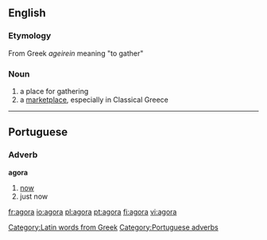 {{see|ágora|αγορά|אגורה}}

==English==
===Etymology===
From Greek ''ageirein'' meaning "to gather"
[[Category:Latin words from Greek]]
===Noun===

# a place for gathering
# a [[marketplace]], especially in Classical Greece

----

==Portuguese==
===Adverb===
'''agora'''
# [[now]]
# just now

[[Category:Portuguese adverbs]]

[[fr:agora]]
[[io:agora]]
[[pl:agora]]
[[pt:agora]]
[[fi:agora]]
[[vi:agora]]